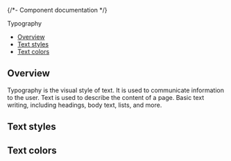 
<Meta title="Foundations/Typography" />

{/*- Component documentation */}

<ComponentName withFoundationBackground>Typography</ComponentName>

- [Overview](#overview)
- [Text styles](#text-styles)
- [Text colors](#text-colors)

## Overview

Typography is the visual style of text. It is used to communicate information to the user.
Text is used to describe the content of a page. Basic text writing, including headings, body text, lists, and more.

## Text styles

<TextGroup />

## Text colors

<TextColors />
